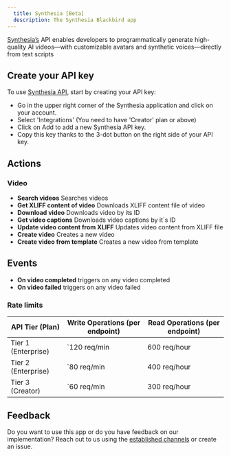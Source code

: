 ```yaml
---
  title: Synthesia [Beta]
  description: The Synthesia Blackbird app
---
```


<LinkCard title="View on Github" target="_blank" href="https://github.com/bb-io/Synthesia" icon="github" />

[Synthesia’s](https://www.synthesia.io/) API enables developers to programmatically generate high-quality AI videos—with customizable avatars and synthetic voices—directly from text scripts

## Create your API key

To use [Synthesia API](https://docs.synthesia.io/reference/introduction), start by creating your API key:

- Go in the upper right corner of the Synthesia application and click on your account.
- Select 'Integrations' (You need to have 'Creator' plan or above)
- Click on Add to add a new Synthesia API key.
- Copy this key thanks to the 3-dot button on the right side of your API key.

## Actions

### Video

- **Search videos** Searches videos
- **Get XLIFF content of video** Downloads XLIFF content file of video
- **Download video** Downloads video by its ID
- **Get video captions** Downloads video captions by it`s ID
- **Update video content from XLIFF** Updates video content from XLIFF file
- **Create video** Creates a new video
- **Create video from template** Creates a new video from template

## Events

- **On video completed** triggers on any video completed
- **On video failed** triggers on any video failed


### Rate limits

| API Tier (Plan)        | Write Operations (per endpoint)                  | Read Operations (per endpoint)     |
|------------------------|--------------------------------------------------|------------------------------------|
| Tier 1 (Enterprise)    | `120 req/min | 600 req/hour | 3,000 req/day`     | `120 req/min | 80k req/day`        |
| Tier 2 (Enterprise)    | `80 req/min | 400 req/hour | 2,000 req/day`      | `80 req/min | 40k req/day`         |
| Tier 3 (Creator)       | `60 req/min | 300 req/hour | 1,000 req/day`      | `60 req/min | 20k req/day`         |



## Feedback

Do you want to use this app or do you have feedback on our implementation? Reach out to us using the [established channels](https://www.blackbird.io/) or create an issue.

